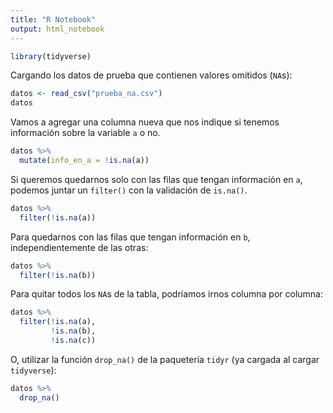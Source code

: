```yaml
---
title: "R Notebook"
output: html_notebook
---
```


```r
library(tidyverse)
```

Cargando los datos de prueba que contienen valores omitidos (`NA`s):

```r
datos <- read_csv("prueba_na.csv")
datos
```
Vamos a agregar una columna nueva que nos indique si tenemos información sobre la variable `a` o no.

```r
datos %>% 
  mutate(info_en_a = !is.na(a))
```

Si queremos quedarnos solo con las filas que tengan información en `a`, podemos juntar un `filter()` con la validación de `is.na()`.


```r
datos %>% 
  filter(!is.na(a))
```

Para quedarnos con las filas que tengan información en `b`, independientemente de las otras:

```r
datos %>% 
  filter(!is.na(b))
```

Para quitar todos los `NA`s de la tabla, podríamos irnos columna por columna:

```r
datos %>% 
  filter(!is.na(a),
         !is.na(b),
         !is.na(c))
```
O, utilizar la función `drop_na()` de la paquetería `tidyr` (ya cargada al cargar `tidyverse`):

```r
datos %>% 
  drop_na()
```

